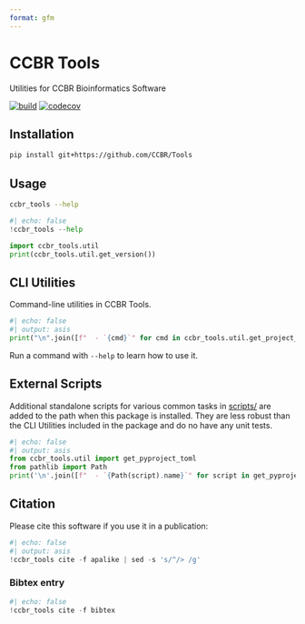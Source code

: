 ```yaml
---
format: gfm
---
```


<!-- README.md is generated from README.qmd. Please edit that file -->

# CCBR Tools

Utilities for CCBR Bioinformatics Software

[![build](https://github.com/CCBR/Tools/actions/workflows/build-python.yml/badge.svg)](https://github.com/CCBR/Tools/actions/workflows/build-python.yml)
[![codecov](https://codecov.io/gh/CCBR/Tools/graph/badge.svg?token=O73NOR65B3)](https://codecov.io/gh/CCBR/Tools)

## Installation

```sh
pip install git+https://github.com/CCBR/Tools
```

## Usage

```sh
ccbr_tools --help
```

```python
#| echo: false
!ccbr_tools --help
```


```python
import ccbr_tools.util
print(ccbr_tools.util.get_version())
```


## CLI Utilities

Command-line utilities in CCBR Tools.

```python
#| echo: false
#| output: asis
print("\n".join([f"  - `{cmd}`" for cmd in ccbr_tools.util.get_project_scripts()]))
```

Run a command with `--help` to learn how to use it.

## External Scripts

Additional standalone scripts for various common tasks in [scripts/](scripts/) are added to the path when this package is installed.
They are less robust than the CLI Utilities included in the package and do no have any unit tests.

```python
#| echo: false
#| output: asis
from ccbr_tools.util import get_pyproject_toml
from pathlib import Path
print('\n'.join([f"  - `{Path(script).name}`" for script in get_pyproject_toml()['tool']['setuptools']['script-files']]))
```


## Citation

Please cite this software if you use it in a publication:

```python
#| echo: false
#| output: asis
!ccbr_tools cite -f apalike | sed -s 's/^/> /g'
```


### Bibtex entry

```python
#| echo: false
!ccbr_tools cite -f bibtex
```
